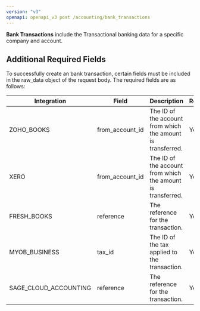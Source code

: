```yaml
---
version: "v3"
openapi: openapi_v3 post /accounting/bank_transactions
---
```


**Bank Transactions** include the Transactional banking data for a specific company and account.

## Additional Required Fields

To successfully create an bank transaction, certain fields must be included in the raw_data object of the request body. The required fields are as follows:

| Integration           | Field           | Description                                                 | Required |
| --------------------- | --------------- | ----------------------------------------------------------- | -------- |
| ZOHO_BOOKS            | from_account_id | The ID of the account from which the amount is transferred. | Yes      |
| XERO                  | from_account_id | The ID of the account from which the amount is transferred. | Yes      |
| FRESH_BOOKS           | reference       | The reference for the transaction.                          | Yes      |
| MYOB_BUSINESS         | tax_id          | The ID of the tax applied to the transaction.               | Yes      |
| SAGE_CLOUD_ACCOUNTING | reference       | The reference for the transaction.                          | Yes      |

